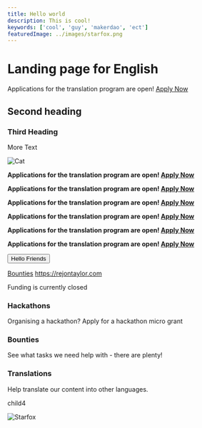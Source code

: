 ```yaml
---
title: Hello world
description: This is cool!
keywords: ['cool', 'guy', 'makerdao', 'ect']
featuredImage: ../images/starfox.png
---
```


# Landing page for English

<StatusBanner sticky>

Applications for the translation program are open! [Apply Now](/learn)

</StatusBanner>

## Second heading

### Third Heading

More Text

![Cat](https://placekitten.com/g/200/300)

<StatusBanner>

**Applications for the translation program are open! [Apply Now](/learn)**

</StatusBanner>

<StatusBanner notice>

**Applications for the translation program are open! [Apply Now](/learn)**

</StatusBanner>

<StatusBanner warning>

**Applications for the translation program are open! [Apply Now](/learn)**

</StatusBanner>

<StatusBanner error>

**Applications for the translation program are open! [Apply Now](/learn)**

</StatusBanner>

<StatusBanner color="blue">

**Applications for the translation program are open! [Apply Now](/learn)**

</StatusBanner>

<StatusBanner color="#523897">

**Applications for the translation program are open! [Apply Now](/learn)**

</StatusBanner>

<Button to="https://rejontaylor.com" secondary>
  Hello Friends
</Button>

[Bounties](/work_with_us/bounties)
https://rejontaylor.com

<Categories>

<Box>

<StatusBanner warning> Funding is currently closed </StatusBanner>

<Icon name="chai" size={4} />

### Hackathons

Organising a hackathon? Apply for a hackathon micro grant

</Box>

<Box>
   
<Icon name="wallet" size={3}/>

### Bounties

See what tasks we need help with - there are plenty!

</Box>

<Box>
   
<Icon name="clock" size={3}/>

### Translations

Help translate our content into other languages.

</Box>

child4

</Categories>

![Starfox](../images/starfox.png)
